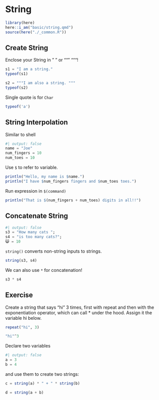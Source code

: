 # String

```r
library(here)
here::i_am("basic/string.qmd")
source(here("./_common.R"))
```


## Create String

Enclose your String in " " or """ """!

```julia
s1 = "I am a string."
typeof(s1)
```

```julia
s2 = """I am also a string. """
typeof(s2)
```

Single quote is for `Char`

```julia
typeof('a')
```

## String Interpolation

Similar to shell

```julia
#| output: false
name = "Joe"
num_fingers = 10
num_toes = 10
```

Use `$` to refer to variable.

```julia
println("Hello, my name is $name.")
println("I have $num_fingers fingers and $num_toes toes.")
```

Run expression in `$(command)`

```julia
println("That is $(num_fingers + num_toes) digits in all!!")
```

## Concatenate String

```julia
#| output: false
s3 = "How many cats ";
s4 = "is too many cats?";
😺 = 10
```

`string()` converts non-string inputs to strings.

```julia
string(s3, s4)
```

We can also use `*` for concatenation!

```julia
s3 * s4
```


## Exercise

Create a string that says "hi" 3 times, first with repeat and then with the exponentiation operator, which can call * under the hood. Assign it the variable hi below.

```julia
repeat("hi", 3)
```

```julia
"hi"^3
```


Declare two variables


```julia
#| output: false
a = 3
b = 4
```

and use them to create two strings:

```julia
c = string(a) * " + " * string(b)
```

```julia
d = string(a + b)
```